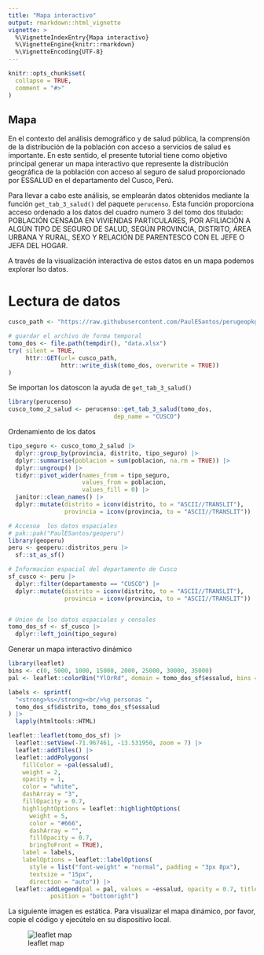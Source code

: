 ```yaml
---
title: "Mapa interactivo"
output: rmarkdown::html_vignette
vignette: >
  %\VignetteIndexEntry{Mapa interactivo}
  %\VignetteEngine{knitr::rmarkdown}
  %\VignetteEncoding{UTF-8}
---
```


```r
knitr::opts_chunk$set(
  collapse = TRUE,
  comment = "#>"
)
```

## Mapa

En el contexto del análisis demográfico y de salud pública, la comprensión de la distribución de la población con acceso a servicios de salud es importante. En este sentido, el presente tutorial tiene como objetivo principal generar un mapa interactivo que represente la distribución geográfica de la población con acceso al seguro de salud proporcionado por ESSALUD en el departamento del Cusco, Perú.

Para llevar a cabo este análisis, se emplearán datos obtenidos mediante la función `get_tab_3_salud()` del paquete `perucenso`.  Esta función proporciona acceso ordenado a los datos del cuadro numero 3 del tomo dos titulado:  POBLACIÓN CENSADA EN VIVIENDAS PARTICULARES, POR AFILIACIÓN A ALGÚN TIPO DE SEGURO DE SALUD, SEGÚN PROVINCIA, DISTRITO, ÁREA URBANA Y RURAL, SEXO Y RELACIÓN DE PARENTESCO CON EL JEFE O JEFA DEL HOGAR.

A través de la visualización interactiva de estos datos en un mapa podemos explorar lso datos.

# Lectura de datos

```r
cusco_path <- "https://raw.githubusercontent.com/PaulESantos/perugeopkg/master/inei/08TOMO_02_cusco.xlsx"

# guardar el archivo de forma temporal
tomo_dos <- file.path(tempdir(), "data.xlsx")
try( silent = TRUE,
     httr::GET(url= cusco_path,
               httr::write_disk(tomo_dos, overwrite = TRUE))
)
```
 Se importan los datoscon la ayuda de `get_tab_3_salud()`
 
```r
library(perucenso)
cusco_tomo_2_salud <- perucenso::get_tab_3_salud(tomo_dos, 
                              dep_name = "CUSCO")
```

Ordenamiento de los datos

```r
tipo_seguro <- cusco_tomo_2_salud |> 
  dplyr::group_by(provincia, distrito, tipo_seguro) |> 
  dplyr::summarise(poblacion = sum(poblacion, na.rm = TRUE)) |> 
  dplyr::ungroup() |> 
  tidyr::pivot_wider(names_from = tipo_seguro,
                     values_from = poblacion,
                     values_fill = 0) |> 
  janitor::clean_names() |> 
  dplyr::mutate(distrito = iconv(distrito, to = "ASCII//TRANSLIT"),
                provincia = iconv(provincia, to = "ASCII//TRANSLIT"))

# Accesoa  los datos espaciales 
# pak::pak("PaulESantos/geoperu")
library(geoperu)
peru <- geoperu::distritos_peru |> 
  sf::st_as_sf()

# Informacion espacial del departamento de Cusco
sf_cusco <- peru |> 
  dplyr::filter(departamento == "CUSCO") |> 
  dplyr::mutate(distrito = iconv(distrito, to = "ASCII//TRANSLIT"),
                provincia = iconv(provincia, to = "ASCII//TRANSLIT"))


# Union de lso datos espaciales y censales
tomo_dos_sf <- sf_cusco |> 
  dplyr::left_join(tipo_seguro) 

```

Generar un mapa interactivo dinámico

```r
library(leaflet)
bins <- c(0, 5000, 1000, 15000, 2000, 25000, 30000, 35000)
pal <- leaflet::colorBin("YlOrRd", domain = tomo_dos_sf$essalud, bins = bins)

labels <- sprintf(
  "<strong>%s</strong><br/>%g personas ",
  tomo_dos_sf$distrito, tomo_dos_sf$essalud
) |> 
  lapply(htmltools::HTML)

leaflet::leaflet(tomo_dos_sf) |> 
  leaflet::setView(-71.967461, -13.531950, zoom = 7) |> 
  leaflet::addTiles() |> 
  leaflet::addPolygons(
    fillColor = ~pal(essalud),
    weight = 2,
    opacity = 1,
    color = "white",
    dashArray = "3",
    fillOpacity = 0.7,
    highlightOptions = leaflet::highlightOptions(
      weight = 5,
      color = "#666",
      dashArray = "",
      fillOpacity = 0.7,
      bringToFront = TRUE),
    label = labels,
    labelOptions = leaflet::labelOptions(
      style = list("font-weight" = "normal", padding = "3px 8px"),
      textsize = "15px",
      direction = "auto")) |> 
  leaflet::addLegend(pal = pal, values = ~essalud, opacity = 0.7, title = NULL,
            position = "bottomright")

```
La siguiente imagen es estática. Para visualizar el mapa dinámico, por favor, copie el código y ejecútelo en su dispositivo local.

![leaflet map](images/leaflet_plot.png)
